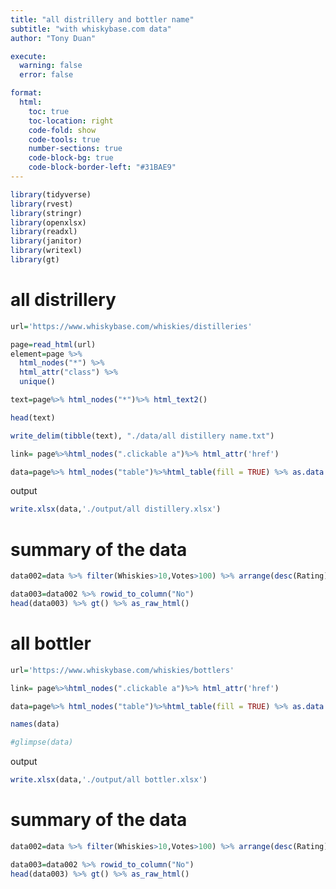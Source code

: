 ```yaml
---
title: "all distrillery and bottler name"
subtitle: "with whiskybase.com data"
author: "Tony Duan"

execute:
  warning: false
  error: false

format:
  html:
    toc: true
    toc-location: right
    code-fold: show
    code-tools: true
    number-sections: true
    code-block-bg: true
    code-block-border-left: "#31BAE9"
---
```



```r
library(tidyverse)
library(rvest)
library(stringr)
library(openxlsx)
library(readxl)
library(janitor)
library(writexl)
library(gt)
```

# all distrillery
```r
url='https://www.whiskybase.com/whiskies/distilleries'
```

```r
page=read_html(url)
element=page %>% 
  html_nodes("*") %>% 
  html_attr("class") %>% 
  unique()
```


```r
text=page%>% html_nodes("*")%>% html_text2()
```

```r
head(text)
```


```r
write_delim(tibble(text), "./data/all distillery name.txt")
```



```r
link= page%>%html_nodes(".clickable a")%>% html_attr('href')
```


```r
data=page%>% html_nodes("table")%>%html_table(fill = TRUE) %>% as.data.frame() %>% mutate(link=link) %>% select(-Var.6)
```



output

```r
write.xlsx(data,'./output/all distillery.xlsx')
```

# summary of the data


```r
data002=data %>% filter(Whiskies>10,Votes>100) %>% arrange(desc(Rating)) %>% select(-link)

data003=data002 %>% rowid_to_column("No")
head(data003) %>% gt() %>% as_raw_html()
```

# all bottler
```r
url='https://www.whiskybase.com/whiskies/bottlers'
```


```r
link= page%>%html_nodes(".clickable a")%>% html_attr('href')
```

```r
data=page%>% html_nodes("table")%>%html_table(fill = TRUE) %>% as.data.frame() %>% mutate(link=link) %>% select(-'Var.6')
```



```r
names(data)
```


```r
#glimpse(data)
```

output

```r
write.xlsx(data,'./output/all bottler.xlsx')
```

# summary of the data



```r
data002=data %>% filter(Whiskies>10,Votes>100) %>% arrange(desc(Rating))  %>% select(-link)

data003=data002 %>% rowid_to_column("No")
head(data003) %>% gt() %>% as_raw_html()
```
